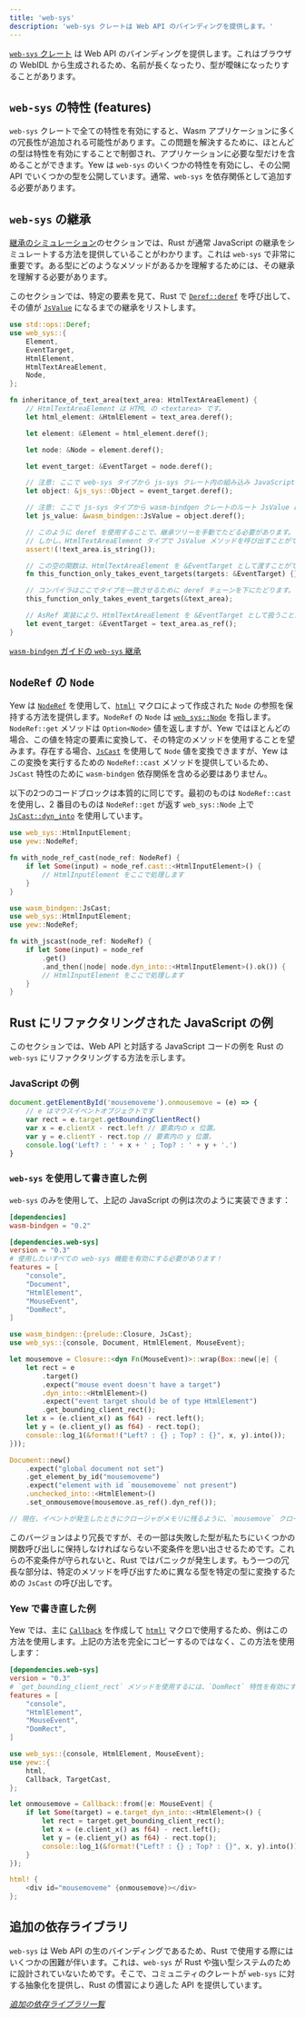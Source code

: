 ```yaml
---
title: 'web-sys'
description: 'web-sys クレートは Web API のバインディングを提供します。'
---
```



[`web-sys` クレート](https://crates.io/crates/web-sys) は Web API のバインディングを提供します。これはブラウザの WebIDL から生成されるため、名前が長くなったり、型が曖昧になったりすることがあります。

## `web-sys` の特性 (features)

`web-sys` クレートで全ての特性を有効にすると、Wasm アプリケーションに多くの冗長性が追加される可能性があります。この問題を解決するために、ほとんどの型は特性を有効にすることで制御され、アプリケーションに必要な型だけを含めることができます。Yew は `web-sys` のいくつかの特性を有効にし、その公開 API でいくつかの型を公開しています。通常、`web-sys` を依存関係として追加する必要があります。

## `web-sys` の継承

[継承のシミュレーション](./wasm-bindgen.mdx#simulating-inheritance)のセクションでは、Rust が通常 JavaScript の継承をシミュレートする方法を提供していることがわかります。これは `web-sys` で非常に重要です。ある型にどのようなメソッドがあるかを理解するためには、その継承を理解する必要があります。

このセクションでは、特定の要素を見て、Rust で [`Deref::deref`](https://doc.rust-lang.org/std/ops/trait.Deref.html#tymethod.deref) を呼び出して、その値が [`JsValue`](./wasm-bindgen.mdx#jsvalue) になるまでの継承をリストします。

```rust
use std::ops::Deref;
use web_sys::{
    Element,
    EventTarget,
    HtmlElement,
    HtmlTextAreaElement,
    Node,
};

fn inheritance_of_text_area(text_area: HtmlTextAreaElement) {
    // HtmlTextAreaElement は HTML の <textarea> です。
    let html_element: &HtmlElement = text_area.deref();

    let element: &Element = html_element.deref();

    let node: &Node = element.deref();

    let event_target: &EventTarget = node.deref();

    // 注意: ここで web-sys タイプから js-sys クレート内の組み込み JavaScript タイプに移行しました。
    let object: &js_sys::Object = event_target.deref();

    // 注意: ここで js-sys タイプから wasm-bindgen クレートのルート JsValue に移行しました。
    let js_value: &wasm_bindgen::JsValue = object.deref();

    // このように deref を使用することで、継承ツリーを手動でたどる必要があります。
    // しかし、HtmlTextAreaElement タイプで JsValue メソッドを呼び出すことができます。
    assert!(!text_area.is_string());

    // この空の関数は、HtmlTextAreaElement を &EventTarget として渡すことができることを示すためのものです。
    fn this_function_only_takes_event_targets(targets: &EventTarget) {};

    // コンパイラはここでタイプを一致させるために deref チェーンを下にたどります。
    this_function_only_takes_event_targets(&text_area);

    // AsRef 実装により、HtmlTextAreaElement を &EventTarget として扱うことができます。
    let event_target: &EventTarget = text_area.as_ref();
}
```

[`wasm-bindgen` ガイドの `web-sys` 継承](https://rustwasm.github.io/wasm-bindgen/web-sys/inheritance.html)

## `NodeRef` の `Node`

Yew は [`NodeRef`](concepts/function-components/node-refs.mdx) を使用して、[`html!`](concepts/html/introduction.mdx) マクロによって作成された `Node` の参照を保持する方法を提供します。`NodeRef` の `Node` は [`web_sys::Node`](https://rustwasm.github.io/wasm-bindgen/api/web_sys/struct.Node.html) を指します。`NodeRef::get` メソッドは `Option<Node>` 値を返しますが、Yew ではほとんどの場合、この値を特定の要素に変換して、その特定のメソッドを使用することを望みます。存在する場合、[`JsCast`](./wasm-bindgen.mdx#JsCast) を使用して `Node` 値を変換できますが、Yew はこの変換を実行するための `NodeRef::cast` メソッドを提供しているため、`JsCast` 特性のために `wasm-bindgen` 依存関係を含める必要はありません。

以下の2つのコードブロックは本質的に同じです。最初のものは `NodeRef::cast` を使用し、2 番目のものは `NodeRef::get` が返す `web_sys::Node` 上で [`JsCast::dyn_into`](https://rustwasm.github.io/wasm-bindgen/api/wasm_bindgen/trait.JsCast.html#method.dyn_into) を使用しています。

<Tabs>
  <TabItem value="Using NodeRef::cast" label="Using NodeRef::cast">

```rust
use web_sys::HtmlInputElement;
use yew::NodeRef;

fn with_node_ref_cast(node_ref: NodeRef) {
    if let Some(input) = node_ref.cast::<HtmlInputElement>() {
        // HtmlInputElement をここで処理します
    }
}
```

  </TabItem>
  <TabItem value="Using NodeRef::get" label="Using NodeRef::get">

```rust
use wasm_bindgen::JsCast;
use web_sys::HtmlInputElement;
use yew::NodeRef;

fn with_jscast(node_ref: NodeRef) {
    if let Some(input) = node_ref
        .get()
        .and_then(|node| node.dyn_into::<HtmlInputElement>().ok()) {
        // HtmlInputElement をここで処理します
    }
}
```

  </TabItem>
</Tabs>

## Rust にリファクタリングされた JavaScript の例

このセクションでは、Web API と対話する JavaScript コードの例を Rust の `web-sys` にリファクタリングする方法を示します。

### JavaScript の例

```js
document.getElementById('mousemoveme').onmousemove = (e) => {
    // e はマウスイベントオブジェクトです
    var rect = e.target.getBoundingClientRect()
    var x = e.clientX - rect.left // 要素内の x 位置。
    var y = e.clientY - rect.top // 要素内の y 位置。
    console.log('Left? : ' + x + ' ; Top? : ' + y + '.')
}
```

### `web-sys` を使用して書き直した例

`web-sys` のみを使用して、上記の JavaScript の例は次のように実装できます：

```toml title=Cargo.toml
[dependencies]
wasm-bindgen = "0.2"

[dependencies.web-sys]
version = "0.3"
# 使用したいすべての web-sys 機能を有効にする必要があります！
features = [
    "console",
    "Document",
    "HtmlElement",
    "MouseEvent",
    "DomRect",
]
```

```rust ,no_run
use wasm_bindgen::{prelude::Closure, JsCast};
use web_sys::{console, Document, HtmlElement, MouseEvent};

let mousemove = Closure::<dyn Fn(MouseEvent)>::wrap(Box::new(|e| {
    let rect = e
        .target()
        .expect("mouse event doesn't have a target")
        .dyn_into::<HtmlElement>()
        .expect("event target should be of type HtmlElement")
        .get_bounding_client_rect();
    let x = (e.client_x() as f64) - rect.left();
    let y = (e.client_y() as f64) - rect.top();
    console::log_1(&format!("Left? : {} ; Top? : {}", x, y).into());
}));

Document::new()
    .expect("global document not set")
    .get_element_by_id("mousemoveme")
    .expect("element with id `mousemoveme` not present")
    .unchecked_into::<HtmlElement>()
    .set_onmousemove(mousemove.as_ref().dyn_ref());

// 現在、イベントが発生したときにクロージャがメモリに残るように、`mousemove` クロージャを保存する必要があります。
```

このバージョンはより冗長ですが、その一部は失敗した型が私たちにいくつかの関数呼び出しに保持しなければならない不変条件を思い出させるためです。これらの不変条件が守られないと、Rust ではパニックが発生します。もう一つの冗長な部分は、特定のメソッドを呼び出すために異なる型を特定の型に変換するための `JsCast` の呼び出しです。

### Yew で書き直した例

Yew では、主に [`Callback`](concepts/function-components/callbacks.mdx) を作成して [`html!`](concepts/html/introduction.mdx) マクロで使用するため、例はこの方法を使用します。上記の方法を完全にコピーするのではなく、この方法を使用します：

```toml title=Cargo.toml
[dependencies.web-sys]
version = "0.3"
# `get_bounding_client_rect` メソッドを使用するには、`DomRect` 特性を有効にする必要があります。
features = [
    "console",
    "HtmlElement",
    "MouseEvent",
    "DomRect",
]

```

```rust
use web_sys::{console, HtmlElement, MouseEvent};
use yew::{
    html,
    Callback, TargetCast,
};

let onmousemove = Callback::from(|e: MouseEvent| {
    if let Some(target) = e.target_dyn_into::<HtmlElement>() {
        let rect = target.get_bounding_client_rect();
        let x = (e.client_x() as f64) - rect.left();
        let y = (e.client_y() as f64) - rect.top();
        console::log_1(&format!("Left? : {} ; Top? : {}", x, y).into());
    }
});

html! {
    <div id="mousemoveme" {onmousemove}></div>
};
```

## 追加の依存ライブラリ

`web-sys` は Web API の生のバインディングであるため、Rust で使用する際にはいくつかの困難が伴います。これは、`web-sys` が Rust や強い型システムのために設計されていないためです。そこで、コミュニティのクレートが `web-sys` に対する抽象化を提供し、Rust の慣習により適した API を提供しています。

_[追加の依存ライブラリ一覧](/community/external-libs)_

